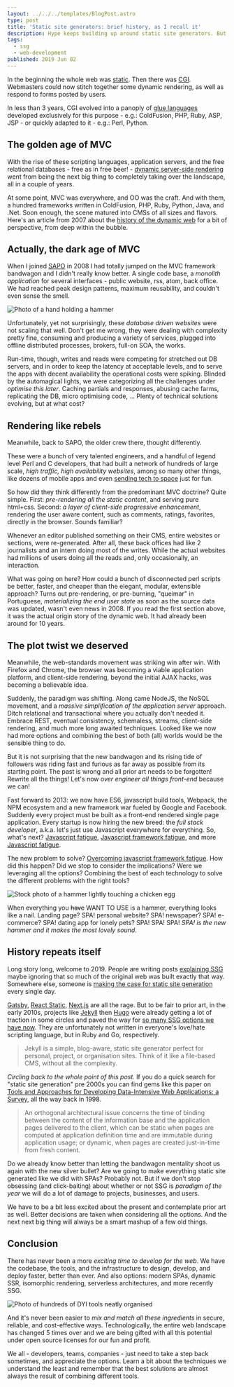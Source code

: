```yaml
---
layout: ../../../templates/BlogPost.astro
type: post
title: 'Static site generators: brief history, as I recall it'
description: Hype keeps building up around static site generators. But this technique has been around for much longer than most people think. Our industry's collective memory is very short, and it sometimes needs a little help.
tags:
  - ssg
  - web-development
published: 2019 Jun 02
---
```


In the beginning the whole web was [static](http://info.cern.ch/). Then there was [CGI](https://en.wikipedia.org/wiki/Common_Gateway_Interface). Webmasters could now stitch together some dynamic rendering, as well as respond to forms posted by users.

In less than 3 years, CGI evolved into a panoply of [glue languages](https://en.wikipedia.org/wiki/Scripting_language#Glue_languages) developed exclusively for this purpose - e.g.: ColdFusion, PHP, Ruby, ASP, JSP - or quickly adapted to it - e.g.: Perl, Python.

## The golden age of MVC

With the rise of these scripting languages, application servers, and the free relational databases - free as in free beer! - [dynamic server-side rendering](https://dev.to/sunnysingh/the-benefits-and-origins-of-server-side-rendering-4doh) went from being the next big thing to completely taking over the landscape, all in a couple of years.

At some point, MVC was everywhere, and OO was the craft. And with them, a hundred frameworks written in ColdFusion, PHP, Ruby, Python, Java, and .Net. Soon enough, the scene matured into CMSs of all sizes and flavors. Here's an article from 2007 about the [history of the dynamic web](https://royal.pingdom.com/a-history-of-the-dynamic-web/) for a bit of perspective, from deep within the bubble.

## Actually, the dark age of MVC

When I joined [SAPO](https://www.sapo.pt/) in 2008 I had totally jumped on the MVC framework bandwagon and I didn't really know better. A single code base, a _monolith application_ for several interfaces - public website, rss, atom, back office. We had reached peak design patterns, maximum reusability, and couldn't even sense the smell.

![Photo of a hand holding a hammer](./hammer-by-leo-moko.jpg 'The hammer/nail quote comes later. // Photo by Leo Moko on Unsplash https://unsplash.com/photos/B4YHKz6lLrQ')

Unfortunately, yet not surprisingly, these _database driven websites_ were not scaling that well. Don't get me wrong, they were dealing with complexity pretty fine, consuming and producing a variety of services, plugged into offline distributed processes, brokers, full-on SOA, the works.

Run-time, though, writes and reads were competing for stretched out DB servers, and in order to keep the latency at acceptable levels, and to serve the apps with decent availability the operational costs were spiking. Blinded by the automagical lights, we were categorizing all the challenges under _optimise this later_. Caching partials and responses, abusing cache farms, replicating the DB, micro optimising code, ... Plenty of technical solutions evolving, but at what cost?

## Rendering like rebels

Meanwhile, back to SAPO, the older crew there, thought differently.

These were a bunch of very talented engineers, and a handful of legend level Perl and C developers, that had built a network of hundreds of large scale, _high traffic, high availability websites_, among so many other things, like dozens of mobile apps and even [sending tech to space](http://makerfairelisbon.com/en/2014/07/16/spacebits.html) just for fun.

So how did they think differently from the predominant MVC doctrine? Quite simple. First: _pre-rendering all the static content_, and serving pure html+css. Second: _a layer of client-side progressive enhancement_, rendering the user aware content, such as comments, ratings, favorites, directly in the browser. Sounds familiar?

Whenever an editor published something on their CMS, entire websites or sections, were re-generated. After all, these back offices had like 2 journalists and an intern doing most of the writes. While the actual websites had millions of users doing all the reads and, only occasionally, an interaction.

What was going on here? How could a bunch of disconnected perl scripts be better, faster, and cheaper than the elegant, modular, extensible approach? Turns out pre-rendering, or pre-burning, "queimar" in Portuguese, _materializing the end user state_ as soon as the source data was updated, wasn't even news in 2008. If you read the first section above, it was the actual origin story of the dynamic web. It had already been around for 10 years.

## The plot twist we deserved

Meanwhile, the web-standards movement was striking win after win. With Firefox and Chrome, the browser was becoming a viable application platform, and client-side rendering, beyond the initial AJAX hacks, was becoming a believable idea.

Suddenly, the paradigm was shifting. Along came NodeJS, the NoSQL movement, and a _massive simplification of the application server_ approach. Ditch relational and transactional where you actually don't needed it. Embrace REST, eventual consistency, schemaless, streams, client-side rendering, and much more long awaited techniques. Looked like we now had more options and combining the best of both (all) worlds would be the sensible thing to do.

But it is not surprising that the new bandwagon and its rising tide of followers was riding fast and furious as far away as possible from its starting point. The past is wrong and all prior art needs to be forgotten! Rewrite all the things! Let's now _over engineer all things front-end_ because we can!

Fast forward to 2013: we now have ES6, javascript build tools, Webpack, the NPM ecosystem and a new framework war fueled by Google and Facebook. Suddenly every project must be built as a front-end rendered single page application. Every startup is now hiring the new breed: the _full stack developer_, a.k.a. let's just use Javascript everywhere for everything. So, what's next? [Javascript fatigue](https://www.rtorr.com/on-javascript-fatigue/), [Javascript framework fatigue](https://allenpike.com/2015/javascript-framework-fatigue), and more [Javascript fatigue](https://ericclemmons.com/blog/javascript-fatigue).

The new problem to solve? [Overcoming javascript framework fatigue](https://teropa.info/blog/2015/07/15/overcoming-javascript-framework-fatigue.html). How did this happen? Did we stop to consider the implications? Were we leveraging all the options? Combining the best of each technology to solve the different problems with the right tools?

![Stock photo of a hammer lightly touching a chicken egg](./hammer-and-egg-pixabay.jpg '// Photo from Pixabay https://pixabay.com/photos/weakness-hammer-crush-egg-eggshell-314401/')

When everything you ~~have~~ WANT TO USE is a hammer, everything looks like a nail. Landing page? SPA! personal website? SPA! newspaper? SPA! e-commerce? SPA! dating app for lonely pets? SPA! SPA! SPA! _SPA! is the new hammer and it makes the most lovely sound_.

## History repeats itself

Long story long, welcome to 2019. People are writing posts [explaining SSG](https://medium.com/@baphemot/whats-server-side-rendering-and-do-i-need-it-cb42dc059b38) maybe ignoring that so much of the original web was built exactly that way. Somewhere else, someone is [making the case for static site generation](https://davidwalsh.name/introduction-static-site-generators) every single day.

[Gatsby](https://www.gatsbyjs.org/), [React Static](https://github.com/react-static/react-static/), [Next.js](https://nextjs.org/) are all the rage. But to be fair to prior art, in the early 2010s, projects like [Jekyll](https://jekyllrb.com/) then [Hugo](https://gohugo.io/) were already getting a lot of traction in some circles and paved the way for [so many SSG options we have now](https://www.staticgen.com/). They are unfortunately not written in everyone's love/hate scripting language, but in Ruby and Go, respectively.

> Jekyll is a simple, blog-aware, static site generator perfect for personal, project, or organisation sites. Think of it like a file-based CMS, without all the complexity.

_Circling back to the whole point of this post._ If you do a quick search for "static site generation" pre 2000s you can find gems like this paper on [Tools and Approaches for Developing Data-Intensive Web Applications: a Survey](http://webml.deib.polimi.it/upload/ent5/1/CompSurvey.pdf), all the way back in 1998.

> An orthogonal architectural issue concerns the time of binding between the content of the information base and the application pages delivered to the client, which can be static when pages are computed at application definition time and are immutable during application usage; or dynamic, when pages are created just-in-time from fresh content.

Do we already know better than letting the bandwagon mentality shoot us again with the new silver bullet? Are we going to make everything static site generated like we did with SPAs? Probably not. But if we don't stop obsessing (and click-baiting) about whether or not SSG is _paradigm of the year_ we will do a lot of damage to projects, businesses, and users.

We have to be a bit less excited about the present and contemplate prior art as well. Better decisions are taken when considering all the options. And the next next big thing will always be a smart mashup of a few old things.

## Conclusion

There has never been a more _exciting time to develop for the web_. We have the codebase, the tools, and the infrastructure to design, develop, and deploy faster, better than ever. And also options: modern SPAs, dynamic SSR, isomorphic rendering, serverless architectures, and more recently SSG.

![Photo of hundreds of DYI tools neatly organised](./tools-by-cesar-carlevarino-aragon.jpg '// Photo by Leo Moko on Unsplash https://unsplash.com/photos/NL_DF0Klepc')

And it's never been easier to _mix and match all these ingredients_ in secure, reliable, and cost-effective ways. Technologically, the entire web landscape has changed 5 times over and we are being gifted with all this potential under open source licenses for our fun and profit.

We all - developers, teams, companies - just need to take a step back sometimes, and appreciate the options. Learn a bit about the techniques we understand the least and remember that the best solutions are almost always the result of combining different tools.
